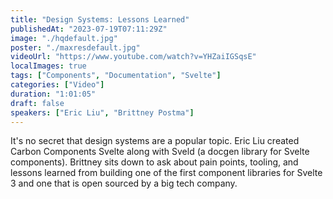 ```yaml
---
title: "Design Systems: Lessons Learned"
publishedAt: "2023-07-19T07:11:29Z"
image: "./hqdefault.jpg"
poster: "./maxresdefault.jpg"
videoUrl: "https://www.youtube.com/watch?v=YHZaiIGSqsE"
localImages: true
tags: ["Components", "Documentation", "Svelte"]
categories: ["Video"]
duration: "1:01:05"
draft: false
speakers: ["Eric Liu", "Brittney Postma"]
---
```


It's no secret that design systems are a popular topic. Eric Liu created Carbon Components Svelte along with Sveld (a docgen library for Svelte components). Brittney sits down to ask about pain points, tooling, and lessons learned from building one of the first component libraries for Svelte 3 and one that is open sourced by a big tech company.
